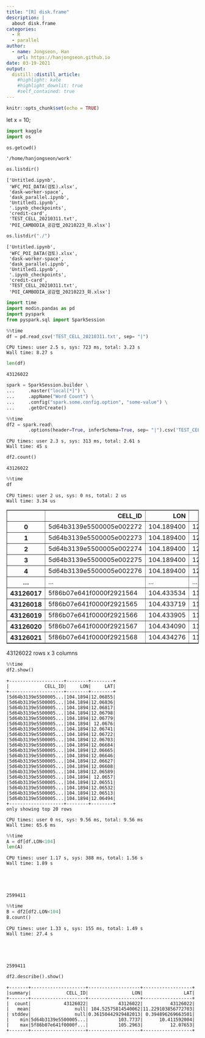 ```yaml
---
title: "[R] disk.frame"
description: |
  about disk.frame
categories:
  - R
  - parallel
author:
  - name: Jongseon, Han
    url: https://hanjongseon.github.io
date: 03-19-2021
output:
  distill::distill_article:
    #highlight: kate
    #highlight_downlit: true
    #self_contained: true
---
```



```r
knitr::opts_chunk$set(echo = TRUE)
```

<dt-code language="html">let x = 10;</dt-code>

```python
import kaggle
import os
```


```python
os.getcwd()
```




    '/home/hanjongseon/work'




```python
os.listdir()
```




    ['Untitled.ipynb',
     'WFC_POI_DATA(검토).xlsx',
     'dask-worker-space',
     'dask_parallel.ipynb',
     'Untitled1.ipynb',
     '.ipynb_checkpoints',
     'credit-card',
     'TEST_CELL_20210311.txt',
     'POI_CAMBODIA_공감랩_20210223_화.xlsx']




```python
os.listdir("./")
```




    ['Untitled.ipynb',
     'WFC_POI_DATA(검토).xlsx',
     'dask-worker-space',
     'dask_parallel.ipynb',
     'Untitled1.ipynb',
     '.ipynb_checkpoints',
     'credit-card',
     'TEST_CELL_20210311.txt',
     'POI_CAMBODIA_공감랩_20210223_화.xlsx']




```python
import time
import modin.pandas as pd
import pyspark
from pyspark.sql import SparkSession
```


```python
%%time
df = pd.read_csv('TEST_CELL_20210311.txt', sep= "|")
```

    CPU times: user 2.5 s, sys: 723 ms, total: 3.23 s
    Wall time: 8.27 s



```python
len(df)
```




    43126022




```python
spark = SparkSession.builder \
...     .master("local[*]") \
...     .appName("Word Count") \
...     .config("spark.some.config.option", "some-value") \
...     .getOrCreate()
```


```python
%%time
df2 = spark.read\
        .options(header=True, inferSchema=True, sep= "|").csv('TEST_CELL_20210311.txt')
```

    CPU times: user 2.3 s, sys: 313 ms, total: 2.61 s
    Wall time: 45 s



```python
df2.count()
```




    43126022




```python
%%time
df
```

    CPU times: user 2 us, sys: 0 ns, total: 2 us
    Wall time: 3.34 us





<div>
<style scoped>
    .dataframe tbody tr th:only-of-type {
        vertical-align: middle;
    }

    .dataframe tbody tr th {
        vertical-align: top;
    }

    .dataframe thead th {
        text-align: right;
    }
</style>
<table border="1" class="dataframe">
  <thead>
    <tr style="text-align: right;">
      <th></th>
      <th>CELL_ID</th>
      <th>LON</th>
      <th>LAT</th>
    </tr>
  </thead>
  <tbody>
    <tr>
      <th>0</th>
      <td>5d64b3139e5500005e002272</td>
      <td>104.189400</td>
      <td>12.068550</td>
    </tr>
    <tr>
      <th>1</th>
      <td>5d64b3139e5500005e002273</td>
      <td>104.189400</td>
      <td>12.068360</td>
    </tr>
    <tr>
      <th>2</th>
      <td>5d64b3139e5500005e002274</td>
      <td>104.189400</td>
      <td>12.068170</td>
    </tr>
    <tr>
      <th>3</th>
      <td>5d64b3139e5500005e002275</td>
      <td>104.189400</td>
      <td>12.067980</td>
    </tr>
    <tr>
      <th>4</th>
      <td>5d64b3139e5500005e002276</td>
      <td>104.189400</td>
      <td>12.067790</td>
    </tr>
    <tr>
      <th>...</th>
      <td>...</td>
      <td>...</td>
      <td>...</td>
    </tr>
    <tr>
      <th>43126017</th>
      <td>5f86b07e641f0000f2921564</td>
      <td>104.433534</td>
      <td>11.130932</td>
    </tr>
    <tr>
      <th>43126018</th>
      <td>5f86b07e641f0000f2921565</td>
      <td>104.433719</td>
      <td>11.130932</td>
    </tr>
    <tr>
      <th>43126019</th>
      <td>5f86b07e641f0000f2921566</td>
      <td>104.433905</td>
      <td>11.130932</td>
    </tr>
    <tr>
      <th>43126020</th>
      <td>5f86b07e641f0000f2921567</td>
      <td>104.434090</td>
      <td>11.130932</td>
    </tr>
    <tr>
      <th>43126021</th>
      <td>5f86b07e641f0000f2921568</td>
      <td>104.434276</td>
      <td>11.130932</td>
    </tr>
  </tbody>
</table>
<p>43126022 rows x 3 columns</p>
</div>




```python
%%time
df2.show()
```

    +--------------------+--------+--------+
    |             CELL_ID|     LON|     LAT|
    +--------------------+--------+--------+
    |5d64b3139e5500005...|104.1894|12.06855|
    |5d64b3139e5500005...|104.1894|12.06836|
    |5d64b3139e5500005...|104.1894|12.06817|
    |5d64b3139e5500005...|104.1894|12.06798|
    |5d64b3139e5500005...|104.1894|12.06779|
    |5d64b3139e5500005...|104.1894| 12.0676|
    |5d64b3139e5500005...|104.1894|12.06741|
    |5d64b3139e5500005...|104.1894|12.06722|
    |5d64b3139e5500005...|104.1894|12.06703|
    |5d64b3139e5500005...|104.1894|12.06684|
    |5d64b3139e5500005...|104.1894|12.06665|
    |5d64b3139e5500005...|104.1894|12.06646|
    |5d64b3139e5500005...|104.1894|12.06627|
    |5d64b3139e5500005...|104.1894|12.06608|
    |5d64b3139e5500005...|104.1894|12.06589|
    |5d64b3139e5500005...|104.1894| 12.0657|
    |5d64b3139e5500005...|104.1894|12.06551|
    |5d64b3139e5500005...|104.1894|12.06532|
    |5d64b3139e5500005...|104.1894|12.06513|
    |5d64b3139e5500005...|104.1894|12.06494|
    +--------------------+--------+--------+
    only showing top 20 rows
    
    CPU times: user 0 ns, sys: 9.56 ms, total: 9.56 ms
    Wall time: 65.6 ms



```python
%%time
A = df[df.LON<104]
len(A)
```

    CPU times: user 1.17 s, sys: 388 ms, total: 1.56 s
    Wall time: 1.89 s





    2599411




```python
%%time
B = df2[df2.LON<104]
B.count()
```

    CPU times: user 1.33 s, sys: 155 ms, total: 1.49 s
    Wall time: 27.4 s





    2599411




```python
df2.describe().show()
```

    +-------+--------------------+-------------------+------------------+
    |summary|             CELL_ID|                LON|               LAT|
    +-------+--------------------+-------------------+------------------+
    |  count|            43126022|           43126022|          43126022|
    |   mean|                null| 104.52575814540062|11.229103856772703|
    | stddev|                null|0.36150442929482013| 0.394896269663501|
    |    min|5d64b3139e5500005...|           103.7737|      10.411592004|
    |    max|5f86b07e641f0000f...|           105.2963|          12.07653|
    +-------+--------------------+-------------------+------------------+
    



```python

```

